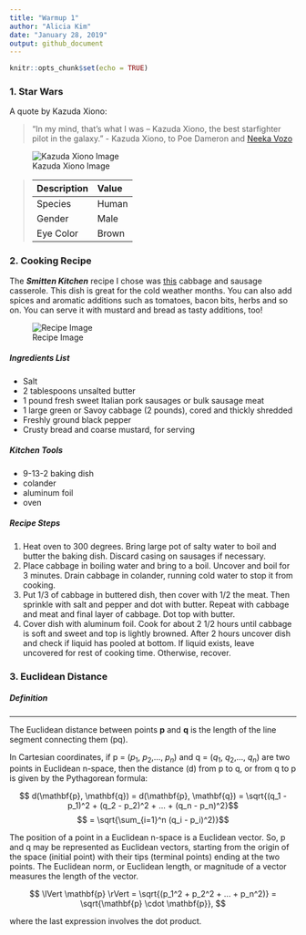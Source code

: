 ```yaml
---
title: "Warmup 1"
author: "Alicia Kim"
date: "January 28, 2019"
output: github_document
---
```


```r
knitr::opts_chunk$set(echo = TRUE)
```


### 1. Star Wars

A quote by Kazuda Xiono:

>"In my mind, that's what I was -- Kazuda Xiono, the best starfighter pilot in the galaxy." - Kazuda Xiono, to Poe Dameron and [Neeka Vozo](https://starwars.fandom.com/wiki/Neeku_Vozo) 

![Kazuda Xiono Image](https://vignette.wikia.nocookie.net/starwars/images/a/a3/Kazuda.jpg/revision/latest?cb=20180830051228)



>|Description  | Value |
>|:----          | :----   |
>|Species      | Human |
>|Gender       | Male  |
>|Eye Color    | Brown |

### 2. Cooking Recipe

The **_Smitten Kitchen_** recipe I chose was [this](https://smittenkitchen.com/2016/01/cabbage-and-sausage-casserole/) cabbage and sausage casserole.  This dish is great for the cold weather months.  You can also add spices and aromatic additions such as tomatoes, bacon bits, herbs and so on. You can serve it with mustard and bread as tasty additions, too!



![Recipe Image](https://smittenkitchendotcom.files.wordpress.com/2016/01/cabbage-and-sausage-casserole1.jpg)



##### Ingredients List
  * Salt
  * 2 tablespoons unsalted butter
  * 1 pound fresh sweet Italian pork sausages or bulk sausage meat
  * 1 large green or Savoy cabbage (2 pounds), cored and thickly shredded
  * Freshly ground black pepper
  * Crusty bread and coarse mustard, for serving
  
##### Kitchen Tools
  * 9-13-2 baking dish
  * colander
  * aluminum foil
  * oven
  
##### Recipe Steps
  1. Heat oven to 300 degrees. Bring large pot of salty water to boil and butter the baking dish.  Discard casing on sausages if necessary.
  2. Place cabbage in boiling water and bring to a boil.  Uncover and boil for 3 minutes.  Drain cabbage in colander, running cold water to stop it from cooking.  
  3. Put 1/3 of cabbage in buttered dish, then cover with 1/2 the meat.  Then sprinkle with salt and pepper and dot with butter.  Repeat with cabbage and meat and final layer of cabbage.  Dot top with butter.
  4. Cover dish with aluminum foil.  Cook for about 2 1/2 hours until cabbage is soft and sweet and top is lightly browned.  After 2 hours uncover dish and check if liquid has pooled at bottom.  If liquid exists, leave uncovered for rest of cooking time.  Otherwise, recover.


### 3. Euclidean Distance

##### Definition
___
The Euclidean distance between points **p** and **q** is the length of the line segment connecting them (pq).

In Cartesian coordinates, if p = ($p_1$, $p_2$,..., $p_n$) and q = ($q_1$, $q_2$,..., $q_n$) are two points in Euclidean n-space, then the distance (d) from p to q, or from q to p is given by the Pythagorean formula:

$$ d(\mathbf{p}, \mathbf{q}) = d(\mathbf{p}, \mathbf{q}) = \sqrt{(q_1 - p_1)^2 + (q_2 - p_2)^2 + ... + (q_n - p_n)^2}$$
$$ = \sqrt{\sum_{i=1}^n (q_i - p_i)^2)}$$

The position of a point in a Euclidean n-space is a Euclidean vector. So, p and q may be represented as Euclidean vectors, starting from the origin of the space (initial point) with their tips (terminal points) ending at the two points. The Euclidean norm, or Euclidean length, or magnitude of a vector measures the length of the vector.

$$ \lVert \mathbf{p} \rVert = \sqrt{(p_1^2 + p_2^2 + ... + p_n^2)} = \sqrt{\mathbf{p} \cdot \mathbf{p}}, $$

where the last expression involves the dot product.
